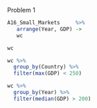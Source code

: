 Problem 1
```r
A16_Small_Markets     %>%
   arrange(Year, GDP) ->   
   wc

wc
```

```r
wc %>%
  group_by(Country) %>%
  filter(max(GDP) < 250)

```

```r
wc %>%
  group_by(Year) %>%
  filter(median(GDP) > 200)

```

